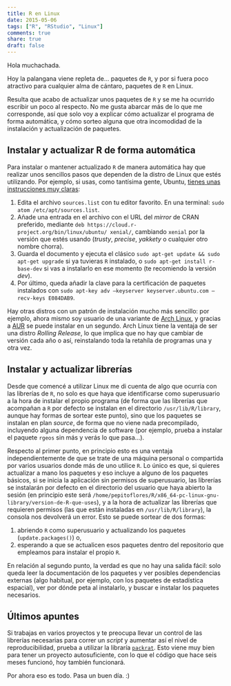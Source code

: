 ```yaml
---
title: R en Linux
date: 2015-05-06
tags: ["R", "RStudio", "Linux"]
comments: true
share: true
draft: false
---
```


Hola muchachada.

Hoy la palangana viene repleta de... paquetes de `R`, y por si fuera poco atractivo para cualquier alma de cántaro, paquetes de `R` en Linux.

Resulta que acabo de actualizar unos paquetes de `R` y se  me ha ocurrido escribir un poco al respecto. No me gusta abarcar más de lo que me corresponde, así que solo voy a explicar cómo actualizar el programa de forma automática, y cómo sorteo alguna que otra incomodidad de la instalación y actualización de paquetes.

## Instalar y actualizar R de forma automática

Para instalar o mantener actualizado `R` de manera automática hay que realizar unos sencillos pasos que dependen de la distro de Linux que estés utilizando. Por ejemplo, si usas, como tantísima gente, Ubuntu, [tienes unas instrucciones muy claras](http://cran.r-project.org/bin/linux/ubuntu/README):

1. Edita el archivo `sources.list` con tu editor favorito. En una terminal: `sudo atom /etc/apt/sources.list`.
2. Añade una entrada en el archivo con el URL del *mirror* de CRAN preferido, mediante `deb https://cloud.r-project.org/bin/linux/ubuntu/ xenial/`, cambiando `xenial` por la versión que estés usando (_trusty_, _precise_, _yakkety_ o cualquier otro nombre chorra).
3. Guarda el documento y ejecuta el clásico `sudo apt-get update && sudo apt-get upgrade` si ya tuvieras `R` instalado, o `sudo apt-get install r-base-dev` si vas a instalarlo en ese momento (te recomiendo la versión _dev_).
4. Por último, queda añadir la clave para la certificación de paquetes instalados con `sudo apt-key adv –keyserver keyserver.ubuntu.com –recv-keys E084DAB9`.

Hay otras distros con un patrón de instalación mucho más sencillo: por ejemplo, ahora mismo soy usuario de una variante de [Arch Linux](https://www.archlinux.org/), y gracias a [AUR](https://aur.archlinux.org/) se puede instalar en un segundo. Arch Linux tiene la ventaja de ser una distro *Rolling Release*, lo que implica que no hay que cambiar de versión cada año o así, reinstalando toda la retahíla de programas una y otra vez.

## Instalar y actualizar librerías

Desde que comencé a utilizar Linux me di cuenta de algo que ocurría con las librerías de `R`, no solo es que haya que identificarse como superusuario a la hora de instalar el propio programa (de forma que las librerías que acompañan a `R` por defecto se instalan en el directorio `/usr/lib/R/library`, aunque hay formas de sortear este punto), sino que los paquetes se instalan en plan *source*, de forma que no viene nada precompilado, incluyendo alguna dependencia de software (por ejemplo, prueba a instalar el paquete `rgeos` sin más y verás lo que pasa...).

Respecto al primer punto, en principio esto es una ventaja independientemente de que se trate de una máquina personal o compartida por varios usuarios donde más de uno utilice `R`. Lo único es que, si quieres actualizar a mano los paquetes y eso incluye a alguno de los paquetes básicos, si se inicia la aplicación sin permisos de superusuario, las librerías se instalarán por defecto en el directorio del usuario que haya abierto la sesión (en principio este será `/home/pepitoflores/R/x86_64-pc-linux-gnu-library/version-de-R-que-uses`), y a la hora de actualizar las librerías que requieren permisos (las que están instaladas en `/usr/lib/R/library`), la consola nos devolverá un error. Esto se puede sortear de dos formas:

1. abriendo `R` como superusuario y actualizando los paquetes (`update.packages()`) o,
2. esperando a que se actualicen esos paquetes dentro del repositorio que empleamos para instalar el propio `R`.

En relación al segundo punto, la verdad es que no hay una salida fácil: solo queda leer la documentación de los paquetes y ver posibles dependencias externas (algo habitual, por ejemplo, con los paquetes de estadística espacial), ver por dónde peta al instalarlo, y buscar e instalar los paquetes necesarios.


## Últimos apuntes

Si trabajas en varios proyectos y te preocupa llevar un control de las librerías necesarias para correr un *script* y aumentar así el nivel de reproducibilidad, prueba a utilizar la libraría [`packrat`](https://rstudio.github.io/packrat/ "packrat"). Esto viene muy bien para tener un proyecto autosuficiente, con lo que el código que hace seis meses funcionó, hoy también funcionará.

Por ahora eso es todo. Pasa un buen día. :)
